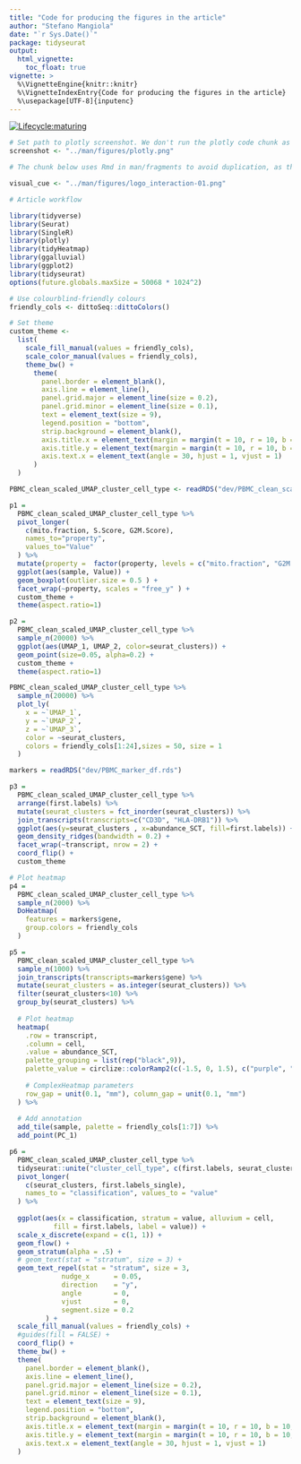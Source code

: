 ---
title: "Code for producing the figures in the article"
author: "Stefano Mangiola"
date: "`r Sys.Date()`"
package: tidyseurat
output:
  html_vignette:
    toc_float: true
vignette: >
  %\VignetteEngine{knitr::knitr}
  %\VignetteIndexEntry{Code for producing the figures in the article}
  %\usepackage[UTF-8]{inputenc}
---

<!-- badges: start -->
[![Lifecycle:maturing](https://img.shields.io/badge/lifecycle-maturing-blue.svg)](https://lifecycle.r-lib.org/articles/stages.html)
<!-- badges: end -->

```{r include=FALSE}
# Set path to plotly screenshot. We don't run the plotly code chunk as most servers do not have javascript libraries needed for interactive plotting
screenshot <- "../man/figures/plotly.png"

# The chunk below uses Rmd in man/fragments to avoid duplication, as the content is shared with the vignette and README. As suggested here: https://www.garrickadenbuie.com/blog/dry-vignette-and-readme/

visual_cue <- "../man/figures/logo_interaction-01.png"

```

```{r eval=FALSE}
# Article workflow

library(tidyverse)
library(Seurat)
library(SingleR)
library(plotly)
library(tidyHeatmap)
library(ggalluvial)
library(ggplot2)
library(tidyseurat)
options(future.globals.maxSize = 50068 * 1024^2)

# Use colourblind-friendly colours
friendly_cols <- dittoSeq::dittoColors()

# Set theme
custom_theme <-
  list(
    scale_fill_manual(values = friendly_cols),
    scale_color_manual(values = friendly_cols),
    theme_bw() +
      theme(
        panel.border = element_blank(),
        axis.line = element_line(),
        panel.grid.major = element_line(size = 0.2),
        panel.grid.minor = element_line(size = 0.1),
        text = element_text(size = 9),
        legend.position = "bottom",
        strip.background = element_blank(),
        axis.title.x = element_text(margin = margin(t = 10, r = 10, b = 10, l = 10)),
        axis.title.y = element_text(margin = margin(t = 10, r = 10, b = 10, l = 10)),
        axis.text.x = element_text(angle = 30, hjust = 1, vjust = 1)
      )
  )

PBMC_clean_scaled_UMAP_cluster_cell_type <- readRDS("dev/PBMC_clean_scaled_UMAP_cluster_cell_type.rds")
```

```{r eval=FALSE}
p1 = 
  PBMC_clean_scaled_UMAP_cluster_cell_type %>%
  pivot_longer(
    c(mito.fraction, S.Score, G2M.Score), 
    names_to="property", 
    values_to="Value"
  ) %>%
  mutate(property =  factor(property, levels = c("mito.fraction", "G2M.Score", "S.Score"))) %>%
  ggplot(aes(sample, Value)) + 
  geom_boxplot(outlier.size = 0.5 ) + 
  facet_wrap(~property, scales = "free_y" ) +
  custom_theme +
  theme(aspect.ratio=1)
```

```{r eval=FALSE}
p2 = 
  PBMC_clean_scaled_UMAP_cluster_cell_type %>%
  sample_n(20000) %>%
  ggplot(aes(UMAP_1, UMAP_2, color=seurat_clusters)) +
  geom_point(size=0.05, alpha=0.2) +
  custom_theme +
  theme(aspect.ratio=1)

PBMC_clean_scaled_UMAP_cluster_cell_type %>%
  sample_n(20000) %>%
  plot_ly(
    x = ~`UMAP_1`,
    y = ~`UMAP_2`,
    z = ~`UMAP_3`,
    color = ~seurat_clusters,
    colors = friendly_cols[1:24],sizes = 50, size = 1
  )

markers = readRDS("dev/PBMC_marker_df.rds")
```

```{r eval=FALSE}
p3 = 
  PBMC_clean_scaled_UMAP_cluster_cell_type %>%
  arrange(first.labels) %>%
  mutate(seurat_clusters = fct_inorder(seurat_clusters)) %>%
  join_transcripts(transcripts=c("CD3D", "HLA-DRB1")) %>%
  ggplot(aes(y=seurat_clusters , x=abundance_SCT, fill=first.labels)) +
  geom_density_ridges(bandwidth = 0.2) +
  facet_wrap(~transcript, nrow = 2) +
  coord_flip() +
  custom_theme
```

```{r eval=FALSE}
# Plot heatmap
p4 = 
  PBMC_clean_scaled_UMAP_cluster_cell_type %>%
  sample_n(2000) %>%
  DoHeatmap(
    features = markers$gene,
    group.colors = friendly_cols
  )
```

```{r eval=FALSE}
p5 = 
  PBMC_clean_scaled_UMAP_cluster_cell_type %>%
  sample_n(1000) %>%
  join_transcripts(transcripts=markers$gene) %>%
  mutate(seurat_clusters = as.integer(seurat_clusters)) %>%
  filter(seurat_clusters<10) %>%
  group_by(seurat_clusters) %>%
  
  # Plot heatmap
  heatmap(
    .row = transcript,
    .column = cell, 
    .value = abundance_SCT, 
    palette_grouping = list(rep("black",9)), 
    palette_value = circlize::colorRamp2(c(-1.5, 0, 1.5), c("purple", "black", "yellow")),
    
    # ComplexHeatmap parameters
    row_gap = unit(0.1, "mm"), column_gap = unit(0.1, "mm")
  ) %>%
    
  # Add annotation
  add_tile(sample, palette = friendly_cols[1:7]) %>%
  add_point(PC_1) 
```

```{r eval=FALSE}
p6 = 
  PBMC_clean_scaled_UMAP_cluster_cell_type %>%
  tidyseurat::unite("cluster_cell_type", c(first.labels, seurat_clusters), remove=FALSE) %>%
  pivot_longer(
    c(seurat_clusters, first.labels_single),
    names_to = "classification", values_to = "value"
  ) %>%
  
  ggplot(aes(x = classification, stratum = value, alluvium = cell,
           fill = first.labels, label = value)) +
  scale_x_discrete(expand = c(1, 1)) +
  geom_flow() +
  geom_stratum(alpha = .5) +
  # geom_text(stat = "stratum", size = 3) +
  geom_text_repel(stat = "stratum", size = 3,
             nudge_x      = 0.05,
             direction    = "y",
             angle        = 0,
             vjust        = 0,
             segment.size = 0.2
         ) +
  scale_fill_manual(values = friendly_cols) +
  #guides(fill = FALSE) +
  coord_flip() +
  theme_bw() +
  theme(
    panel.border = element_blank(),
    axis.line = element_line(),
    panel.grid.major = element_line(size = 0.2),
    panel.grid.minor = element_line(size = 0.1),
    text = element_text(size = 9),
    legend.position = "bottom",
    strip.background = element_blank(),
    axis.title.x = element_text(margin = margin(t = 10, r = 10, b = 10, l = 10)),
    axis.title.y = element_text(margin = margin(t = 10, r = 10, b = 10, l = 10)),
    axis.text.x = element_text(angle = 30, hjust = 1, vjust = 1)
  )
```

